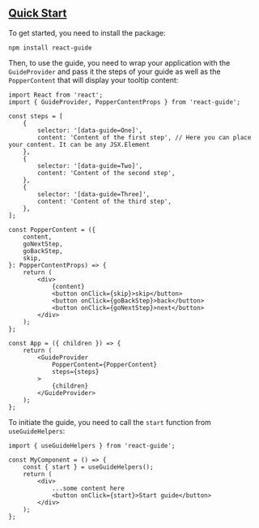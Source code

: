 ## [Quick Start](#quick-start)

To get started, you need to install the package:

```commandline
npm install react-guide
```

Then, to use the guide, you need to wrap your application with the `GuideProvider` and pass it the steps of your guide as well
as the `PopperContent` that will display your tooltip content:

```tsx
import React from 'react';
import { GuideProvider, PopperContentProps } from 'react-guide';

const steps = [
    {
        selector: '[data-guide=One]',
        content: 'Content of the first step', // Here you can place your content. It can be any JSX.Element
    },
    {
        selector: '[data-guide=Two]',
        content: 'Content of the second step',
    },
    {
        selector: '[data-guide=Three]',
        content: 'Content of the third step',
    },
];

const PopperContent = ({
    content,
    goNextStep,
    goBackStep,
    skip,
}: PopperContentProps) => {
    return (
        <div>
            {content}
            <button onClick={skip}>skip</button>
            <button onClick={goBackStep}>back</button>
            <button onClick={goNextStep}>next</button>
        </div>
    );
};

const App = ({ children }) => {
    return (
        <GuideProvider
            PopperContent={PopperContent}
            steps={steps}
        >
            {children}
        </GuideProvider>
    );
};
```


To initiate the guide, you need to call the `start` function from `useGuideHelpers`:

```tsx
import { useGuideHelpers } from 'react-guide';

const MyComponent = () => {
    const { start } = useGuideHelpers();
    return (
        <div>
            ...some content here
            <button onClick={start}>Start guide</button>
        </div>
    );
};
```